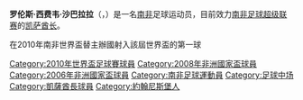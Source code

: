 {{Infobox Football biography 2
| playername           = 西费韦·沙巴拉拉<br>Siphiwe Tshabalala
| image                = [[File:Siphiwe_Tshabalala.jpg|200px]]
| fullname             = Lawrence Siphiwe Tshabalala
| dateofbirth          = {{birth date and age|1984|9|25|df=yes}}
| cityofbirth          = [[德蘭士瓦省|德蘭士瓦省]][[索韋托|索韋托]]
| countryofbirth       = {{ZAF-1961}}
| height               = {{height|m=1.70}}
| position             = [[中场|左翼]]
| currentclub          = [[凯萨酋长足球俱乐部|凯萨酋长]]
| clubnumber           = 14
| youthyears1          = 
| youthclubs1          = 菲里移动者
| youthyears2          =
| youthclubs2          = [[凯萨酋长足球俱乐部|凯萨酋长]]
| years1               = 2003–2004
| clubs1               = 亚历山大联盟
| caps1                = 12
| goals1               = 1
| years2               = 2004–2007
| clubs2               = [[自由邦之星足球俱乐部|自由邦之星]]
| caps2                = 64 
| goals2               = 13
| years3               = 2007–
| clubs3               = [[凯萨酋长足球俱乐部|凯萨酋长]]
| caps3                = 79 
| goals3               = 14
| nationalyears1       = 2006–
|nationalteam1 = [[南非国家足球队|南非]] |nationalcaps1 = 51 | nationalgoals1 = 7
| medaltemplates      = 
| pcupdate            = 
| ntupdate            = 
}}
'''罗伦斯·西费韦·沙巴拉拉'''（{{lang-en|'''Lawrence Siphiwe Tshabalala'''}}，{{bd|1985年|4月11日|||catIdx=Tschabalala}}）是一名[[南非|南非]]足球运动员，目前效力[[南非足球超级联赛|南非足球超级联赛]]的[[凯萨酋长足球俱乐部|凯萨酋长]]。

在2010年南非世界盃替主辦國射入該屆世界盃的第一球

{{Soccer-player-stub}}
{{2010年世界杯足球赛南非参赛名单}}
{{DEFAULTSORT:Tschbalala, Siphiwe}}
[[Category:2010年世界盃足球賽球員|Category:2010年世界盃足球賽球員]]
[[Category:2008年非洲國家盃球員|Category:2008年非洲國家盃球員]]
[[Category:2006年非洲國家盃球員|Category:2006年非洲國家盃球員]]
[[Category:南非足球運動員|Category:南非足球運動員]]
[[Category:足球中场|Category:足球中场]]
[[Category:凱薩酋長球員|Category:凱薩酋長球員]]
[[Category:約翰尼斯堡人|Category:約翰尼斯堡人]]